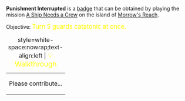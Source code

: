 '''Punishment Interrupted''' is a [[Badges|badge]] that can be obtained by playing the mission [[A Ship Needs a Crew]] on the island of [[Morrow's Reach]].

Objective: <big style="color:yellow">Turn 5 guards catatonic at once.</big>

{| class="mw-collapsible mw-collapsed"
|+ style=white-space:nowrap;text-align:left | <big style="color:yellow">💡 Walkthrough</big>
|-
| Please contribute...
|}